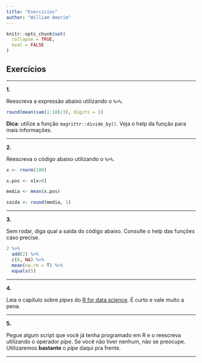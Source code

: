 ```yaml
---
title: "Exercícios"
author: "William Amorim"
---
```


```r
knitr::opts_chunk$set(
  collapse = TRUE,
  eval = FALSE
)
```

## Exercícios

--------------------------------------------------------------------------------

**1.**

Reescreva a expressão abaixo utilizando o `%>%`.

```r
round(mean(sum(1:10)/3), digits = 1)
```

**Dica**: utilize a função `magrittr::divide_by()`. Veja o help da função para mais informações.

--------------------------------------------------------------------------------

**2.**

Reescreva o código abaixo utilizando o `%>%`.

```r

x <- rnorm(100)

x.pos <- x[x>0]

media <- mean(x.pos)

saida <- round(media, 1)

```

--------------------------------------------------------------------------------

**3.**

Sem rodar, diga qual a saída do código abaixo. Consulte o help das funções caso precise.

```r
2 %>% 
  add(2) %>% 
  c(6, NA) %>% 
  mean(na.rm = T) %>% 
  equals(5)
```

--------------------------------------------------------------------------------

**4.**

Leia o capítulo sobre *pipes* do [R for data science](http://r4ds.had.co.nz/pipes.html). É curto e vale muito a pena.

--------------------------------------------------------------------------------

**5.**

Pegue algum script que você já tenha programado em R e o reescreva utilizando o operador *pipe*. Se você não tiver nenhum, não se preocupe. Utilizaremos **bastante** o *pipe* daqui pra frente.

--------------------------------------------------------------------------------
